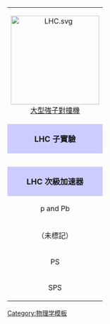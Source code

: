 {| align=right id=toc class="noprint" cellpadding="2" style="margin: 0 0  1em 1em; font-size: 90%"
|-
|align=center colspan=2|[[File:LHC.svg|200px]]<br> [[大型強子對撞機]]
|-
|align=center colspan=2 style="background:#ccccff"|<div style="font-size: 110%">'''LHC 子實驗'''</div>
|-
| {{lang|en|ATLAS}} || [[超環面儀器]]
|-
| {{lang|en|CMS}} || [[緊湊緲子線圈]]
|-
| {{lang|en|LHC-b}} || [[LHCb]]
|-
| {{lang|en|ALICE}} || [[大型離子對撞機實驗]]
|-
| {{lang|en|TOTEM}} || [[全截面彈性散射偵測器]]
|-
|align=center colspan=2 style="background:#ccccff"|<div style="font-size: 110%">'''LHC 次級加速器'''</div>
|-
|align=center|p and Pb||[[質子]]與[[鉛]]離子[[粒子加速器|直線加速器]]
|-
|align=center|（未標記）||[[質子同步推進器|{{tooltip|質子同步推進器|Proton Synchrotron Booster}}]]
|-
|align=center |PS||[[質子同步加速器|{{tooltip|質子同步加速器|Proton Synchrotron}}]]
|-
|align=center |SPS||[[超級質子同步加速器]]
|}<noinclude>
[[Category:物理学模板]]

</noinclude>